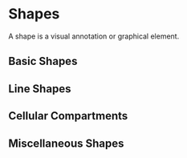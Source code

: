 # Shapes

A shape is a visual annotation or graphical element.

## Basic Shapes


## Line Shapes


## Cellular Compartments


## Miscellaneous Shapes

